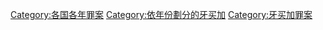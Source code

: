 [[Category:各国各年罪案|Category:各国各年罪案]]
[[Category:依年份劃分的牙买加|Category:依年份劃分的牙买加]]
[[Category:牙买加罪案|Category:牙买加罪案]]